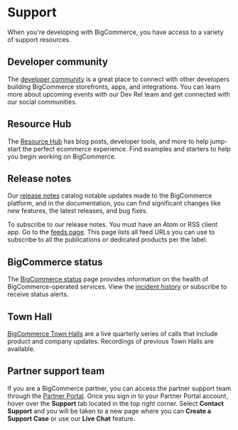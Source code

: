 # Support

When you're developing with BigCommerce, you have access to a variety of support resources.

## Developer community

The [developer community](/community) is a great place to connect with other developers building BigCommerce storefronts, apps, and integrations. You can learn more about upcoming events with our Dev Rel team and get connected with our social communities.

## Resource Hub

The [Resource Hub](/resource-hub) has blog posts, developer tools, and more to help jump-start the perfect ecommerce experience. Find examples and starters to help you begin working on BigCommerce.

## Release notes

Our [release notes](/release-notes) catalog notable updates made to the BigCommerce platform, and in the documentation, you can find significant changes like new features, the latest releases, and bug fixes.

To subscribe to our release notes. You must have an Atom or RSS client app. Go to the [feeds page](https://bcdevchangelog.noticeable.news/feeds). This page lists all feed URLs you can use to subscribe to all the publications or dedicated products per the label.

## BigCommerce status

The [BigCommerce status](https://status.bigcommerce.com/) page provides information on the health of BigCommerce-operated services. View the [incident history](https://status.bigcommerce.com/history) or subscribe to receive status alerts.

## Town Hall

[BigCommerce Town Halls](https://support.bigcommerce.com/s/article/BigCommerce-Town-Halls) are a live quarterly series of calls that include product and company updates. Recordings of previous Town Halls are available. 

## Partner support team

If you are a BigCommerce partner, you can access the partner support team through the [Partner Portal](https://partners.bigcommerce.com/English/). Once you sign in to your Partner Portal account, hover over the **Support** tab located in the top right corner. Select **Contact Support** and you will be taken to a new page where you can **Create a Support Case** or use our **Live Chat** feature.
